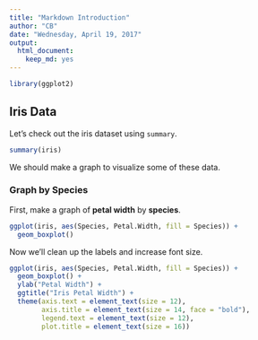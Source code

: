 ```yaml
---
title: "Markdown Introduction"
author: "CB"
date: "Wednesday, April 19, 2017"
output:
  html_document:
    keep_md: yes
---
```


```r
library(ggplot2)
```

## Iris Data

Let's check out the iris dataset using `summary`. 
```r
summary(iris)
```

We should make a graph to visualize some of these data.

### Graph by Species

First, make a graph of **petal width** by **species**. 
```r
ggplot(iris, aes(Species, Petal.Width, fill = Species)) + 
  geom_boxplot()
```

Now we'll clean up the labels and increase font size.
```r
ggplot(iris, aes(Species, Petal.Width, fill = Species)) + 
  geom_boxplot() + 
  ylab("Petal Width") + 
  ggtitle("Iris Petal Width") + 
  theme(axis.text = element_text(size = 12),
        axis.title = element_text(size = 14, face = "bold"),
        legend.text = element_text(size = 12),
        plot.title = element_text(size = 16))
```
